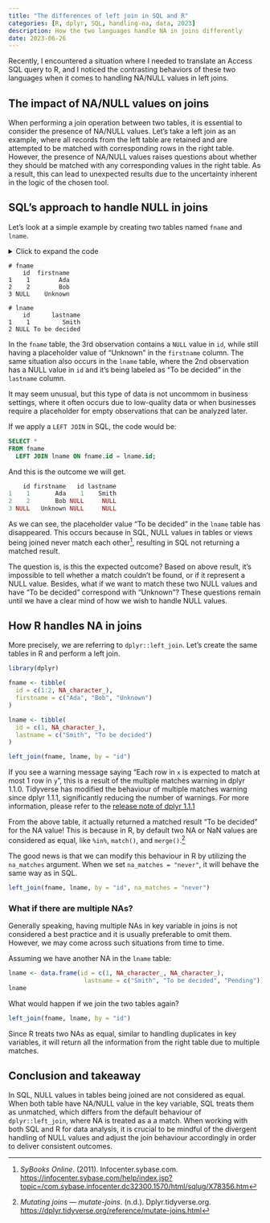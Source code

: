 ```yaml
---
title: "The differences of left join in SQL and R"
categories: [R, dplyr, SQL, handling-na, data, 2023]
description: How the two languages handle NA in joins differently
date: 2023-06-26
---
```


Recently, I encountered a situation where I needed to translate an Access SQL query to R, and I noticed the contrasting behaviors of these two languages when it comes to handling NA/NULL values in left joins.

## The impact of NA/NULL values on joins

When performing a join operation between two tables, it is essential to consider the presence of NA/NULL values. Let's take a left join as an example, where all records from the left table are retained and are attempted to be matched with corresponding rows in the right table. However, the presence of NA/NULL values raises questions about whether they should be matched with any corresponding values in the right table. As a result, this can lead to unexpected results due to the uncertainty inherent in the logic of the chosen tool.

## SQL's approach to handle NULL in joins

Let's look at a simple example by creating two tables named `fname` and `lname`.

<details>

<summary>Click to expand the code</summary>

``` sql
CREATE TABLE
  fname (id int, firstname varchar(50));

INSERT INTO fname
VALUES
  (1, 'Ada'),
  (2, 'Bob'),
  (NULL, 'Unknown');

CREATE TABLE
  lname (id int, lastname varchar(50));

INSERT INTO lname
VALUES
  (1, 'Smith'),
  (NULL, 'To be decided');
```

</details>

```         
# fname
    id  firstname
1    1        Ada
2    2        Bob
3 NULL    Unknown

# lname
    id      lastname
1    1         Smith
2 NULL To be decided
```

In the `fname` table, the 3rd observation contains a `NULL` value in `id`, while still having a placeholder value of "Unknown" in the `firstname` column. The same situation also occurs in the `lname` table, where the 2nd observation has a NULL value in `id` and it's being labeled as "To be decided" in the `lastname` column.

It may seem unusual, but this type of data is not uncommom in business settings, where it often occurs due to low-quality data or when businesses require a placeholder for empty observations that can be analyzed later.

If we apply a `LEFT JOIN` in SQL, the code would be:

``` sql
SELECT *
FROM fname
  LEFT JOIN lname ON fname.id = lname.id;
```

And this is the outcome we will get.

``` r
    id firstname   id lastname
1    1       Ada    1    Smith
2    2       Bob NULL     NULL
3 NULL   Unknown NULL     NULL
```

As we can see, the placeholder value "To be decided" in the `lname` table has disappeared. This occurs because in SQL, NULL values in tables or views being joined never match each other[^1], resulting in SQL not returning a matched result.

[^1]: *SyBooks Online*. (2011). Infocenter.sybase.com. [https://infocenter.sybase.com/help/index.jsp?topic=/com.sybase.infocenter.dc32300.1570/html/sqlug/X78356.htm](https://infocenter.sybase.com/help/index.jsp?topic=/com.sybase.infocenter.dc32300.1570/html/sqlug/X78356.htm)

The question is, is this the expected outcome? Based on above result, it's impossible to tell whether a match couldn't be found, or if it represent a NULL value. Besides, what if we want to match these two NULL values and have "To be decided" correspond with "Unknown"? These questions remain until we have a clear mind of how we wish to handle NULL values.

## How R handles NA in joins

More precisely, we are referring to `dplyr::left_join`. Let's create the same tables in R and perform a left join.

```r
library(dplyr)

fname <- tibble(
  id = c(1:2, NA_character_),
  firstname = c("Ada", "Bob", "Unknown")
)

lname <- tibble(
  id = c(1, NA_character_),
  lastname = c("Smith", "To be decided")
)

left_join(fname, lname, by = "id")
```

::: callout-note
If you see a warning message saying "Each row in `x` is expected to match at most 1 row in `y`", this is a result of the multiple matches warning in dplyr 1.1.0. Tidyverse has modified the behaviour of multiple matches warning since dplyr 1.1.1, significantly reducing the number of warnings. For more information, please refer to the [release note of dplyr 1.1.1](https://www.tidyverse.org/blog/2023/03/dplyr-1-1-1/)
:::

From the above table, it actually returned a matched result "To be decided" for the NA value! This is because in R, by default two NA or NaN values are considered as equal, like `%in%`, `match()`, and `merge()`.[^2]

[^2]: *Mutating joins --- mutate-joins*. (n.d.). Dplyr.tidyverse.org. [https://dplyr.tidyverse.org/reference/mutate-joins.html](https://dplyr.tidyverse.org/reference/mutate-joins.html)

The good news is that we can modify this behaviour in R by utilizing the `na_matches` argument. When we set `na_matches = "never"`, it will behave the same way as in SQL.

```r
left_join(fname, lname, by = "id", na_matches = "never")
```

### What if there are multiple NAs?

Generally speaking, having multiple NAs in key variable in joins is not considered a best practice and it is usually preferable to omit them. However, we may come across such situations from time to time.

Assuming we have another NA in the `lname` table:

```r
lname <- data.frame(id = c(1, NA_character_, NA_character_),
                     lastname = c("Smith", "To be decided", "Pending"))
lname

```

What would happen if we join the two tables again?

```r
left_join(fname, lname, by = "id")
```

Since R treats two NAs as equal, similar to handling duplicates in key variables, it will return all the information from the right table due to multiple matches.

## Conclusion and takeaway

In SQL, NULL values in tables being joined are not considered as equal. When both table have NA/NULL value in the key variable, SQL treats them as unmatched, which differs from the default behaviour of `dplyr::left_join`, where NA is treated as a a match. When working with both SQL and R for data analysis, it is crucial to be mindful of the divergent handling of NULL values and adjust the join behaviour accordingly in order to deliver consistent outcomes.